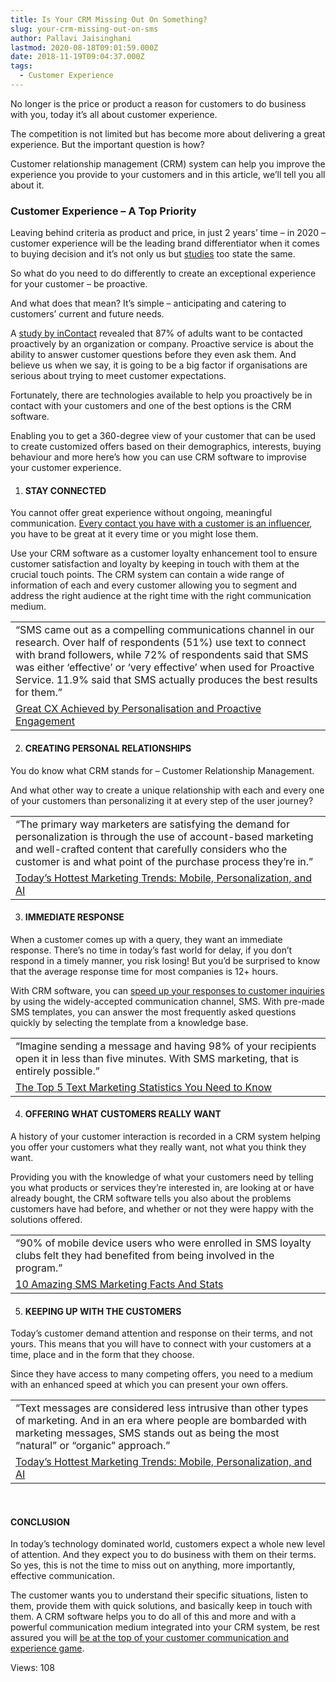 ```yaml
---
title: Is Your CRM Missing Out On Something?
slug: your-crm-missing-out-on-sms
author: Pallavi Jaisinghani
lastmod: 2020-08-18T09:01:59.000Z
date: 2018-11-19T09:04:37.000Z
tags:
  - Customer Experience
---
```


No longer is the price or product a reason for customers to do business with you, today it’s all about customer experience.


The competition is not limited but has become more about delivering a great experience. But the important question is how?


Customer relationship management (CRM) system can help you improve the experience you provide to your customers and in this article, we’ll tell you all about it.


### **Customer Experience – A Top Priority**


Leaving behind criteria as product and price, in just 2 years’ time – in 2020 – customer experience will be the leading brand differentiator when it comes to buying decision and it’s not only us but [studies](https://www.walkerinfo.com/knowledge-center/webcasts/customers-2020) too state the same.


So what do you need to do differently to create an exceptional experience for your customer – be proactive.


And what does that mean? It’s simple – anticipating and catering to customers’ current and future needs.


A [study by inContact](http://www.incontact.com/call-center-industy-news/us-consumers-want-todays-companies-be-proactive-customer-service) revealed that 87% of adults want to be contacted proactively by an organization or company. Proactive service is about the ability to answer customer questions before they even ask them. And believe us when we say, it is going to be a big factor if organisations are serious about trying to meet customer expectations.


Fortunately, there are technologies available to help you proactively be in contact with your customers and one of the best options is the CRM software.


Enabling you to get a 360-degree view of your customer that can be used to create customized offers based on their demographics, interests, buying behaviour and more here’s how you can use CRM software to improvise your customer experience.


1. #### STAY CONNECTED


You cannot offer great experience without ongoing, meaningful communication. [Every contact you have with a customer is an influencer](https://msg91.com/sms-addons/?utm_source=blog&utm_medium=int&utm_campaign=crm), you have to be great at it every time or you might lose them.


Use your CRM software as a customer loyalty enhancement tool to ensure customer satisfaction and loyalty by keeping in touch with them at the crucial touch points. The CRM system can contain a wide range of information of each and every customer allowing you to segment and address the right audience at the right time with the right communication medium.




|  |
| --- |
| “SMS came out as a compelling communications channel in our research. Over half of respondents (51%) use text to connect with brand followers, while 72% of respondents said that SMS was either ‘effective’ or ‘very effective’ when used for Proactive Service. 11.9% said that SMS actually produces the best results for them.”
[Great CX Achieved by Personalisation and Proactive Engagement](https://cxm.co.uk/great-cx-achieved-personalisation-proactive-engagement/) |


2. ####  CREATING PERSONAL RELATIONSHIPS


You do know what CRM stands for – Customer Relationship Management.


And what other way to create a unique relationship with each and every one of your customers than personalizing it at every step of the user journey?




|  |
| --- |
| “The primary way marketers are satisfying the demand for personalization is through the use of account-based marketing and well-crafted content that carefully considers who the customer is and what point of the purchase process they’re in.”
[Today’s Hottest Marketing Trends: Mobile, Personalization, and AI](https://www.openmarket.com/blog/hottest-marketing-trends-mobile-personalization-and-ai/) |


3. ####  IMMEDIATE RESPONSE


When a customer comes up with a query, they want an immediate response. There’s no time in today’s fast world for delay, if you don’t respond in a timely manner, you risk losing! But you’d be surprised to know that the average response time for most companies is 12+ hours.


With CRM software, you can [speed up your responses to customer inquiries](https://msg91.com/sms-campaign/?utm_source=blog&utm_medium=int&utm_campaign=crm) by using the widely-accepted communication channel, SMS. With pre-made SMS templates, you can answer the most frequently asked questions quickly by selecting the template from a knowledge base.




|  |
| --- |
| “Imagine sending a message and having 98% of your recipients open it in less than five minutes. With SMS marketing, that is entirely possible.”
[The Top 5 Text Marketing Statistics You Need to Know](https://www.simplycast.com/blog/the-top-5-sms-marketing-statistics-you-need-to-know/#post) |


4. ####  OFFERING WHAT CUSTOMERS REALLY WANT


A history of your customer interaction is recorded in a CRM system helping you offer your customers what they really want, not what you think they want.


Providing you with the knowledge of what your customers need by telling you what products or services they’re interested in, are looking at or have already bought, the CRM software tells you also about the problems customers have had before, and whether or not they were happy with the solutions offered.




|  |
| --- |
| “90% of mobile device users who were enrolled in SMS loyalty clubs felt they had benefited from being involved in the program.”
[10 Amazing SMS Marketing Facts And Stats](https://blog.jacobsclevenger.com/10-amazing-sms-marketing-facts-and-stats) |


5. #### KEEPING UP WITH THE CUSTOMERS


Today’s customer demand attention and response on their terms, and not yours. This means that you will have to connect with your customers at a time, place and in the form that they choose.


Since they have access to many competing offers, you need to a medium with an enhanced speed at which you can present your own offers.




|  |
| --- |
| “Text messages are considered less intrusive than other types of marketing. And in an era where people are bombarded with marketing messages, SMS stands out as being the most “natural” or “organic” approach.”
[Today’s Hottest Marketing Trends: Mobile, Personalization, and AI](https://www.openmarket.com/blog/hottest-marketing-trends-mobile-personalization-and-ai/) |


 


#### CONCLUSION


In today’s technology dominated world, customers expect a whole new level of attention. And they expect you to do business with them on their terms. So yes, this is not the time to miss out on anything, more importantly, effective communication.


The customer wants you to understand their specific situations, listen to them, provide them with quick solutions, and basically keep in touch with them. A CRM software helps you to do all of this and more and with a powerful communication medium integrated into your CRM system, be rest assured you will [be at the top of your customer communication and experience game](https://msg91.com/startups/?utm_source=blog&utm_medium=int&utm_campaign=crm).


 Views: 108


